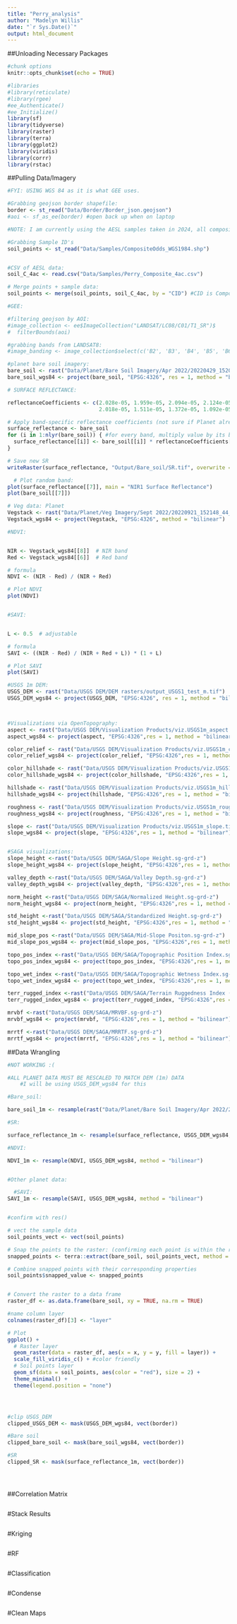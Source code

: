 ```yaml
---
title: "Perry_analysis"
author: "Madelyn Willis"
date: "`r Sys.Date()`"
output: html_document
---
```


##Unloading Necessary Packages
```r
#chunk options
knitr::opts_chunk$set(echo = TRUE)

#libraries
#library(reticulate)
#library(rgee)
#ee_Authenticate()
#ee_Initialize()
library(sf)
library(tidyverse)
library(raster)
library(terra)
library(ggplot2)
library(viridis)
library(corrr)
library(rstac)
```


##Pulling Data/Imagery
```r
#FYI: USING WGS 84 as it is what GEE uses.

#Grabbing geojson border shapefile:
border <- st_read("Data/Border/Border_json.geojson")
#aoi <- sf_as_ee(border) #open back up when on laptop

```

```r
#NOTE: I am currently using the AESL samples taken in 2024, all composite samples taken at a 4 acre grid scale.

#Grabbing Sample ID's
soil_points <- st_read("Data/Samples/CompositeOdds_WGS1984.shp")


#CSV of AESL data:
soil_C_4ac <- read.csv("Data/Samples/Perry_Composite_4ac.csv")

# Merge points + sample data:
soil_points <- merge(soil_points, soil_C_4ac, by = "CID") #CID is Composite ID, since we only have composite data back so far.

```


```r
#GEE:

#filtering geojson by AOI:
#image_collection <- ee$ImageCollection("LANDSAT/LC08/C01/T1_SR")$
#  filterBounds(aoi)

#grabbing bands from LANDSAT8: 
#image_banding <- image_collection$select(c('B2', 'B3', 'B4', 'B5', 'B6', 'B7'))

```

```r
#planet bare soil imagery: 
bare_soil <- rast("Data/Planet/Bare Soil Imagery/Apr 2022/20220429_152053_57_245c_3B_udm2_clip_projected.tif")
bare_soil_wgs84 <- project(bare_soil, "EPSG:4326", res = 1, method = "bilinear")

# SURFACE REFLECTANCE:

reflectanceCoefficients <- c(2.028e-05, 1.959e-05, 2.094e-05, 2.124e-05,  # Bands 1-4 
                             2.018e-05, 1.511e-05, 1.372e-05, 1.092e-05)  # Bands 5-8 

# Apply band-specific reflectance coefficients (not sure if Planet already corrected for SR)
surface_reflectance <- bare_soil
for (i in 1:nlyr(bare_soil)) { #for every band, multiply value by its band coefficient
  surface_reflectance[[i]] <- bare_soil[[i]] * reflectanceCoefficients[i]
}

# Save new SR
writeRaster(surface_reflectance, "Output/Bare_soil/SR.tif", overwrite = TRUE)

  # Plot random band:
plot(surface_reflectance[[7]], main = "NIR1 Surface Reflectance")
plot(bare_soil[[7]])

```

```r

# Veg data: Planet 
Vegstack <- rast("Data/Planet/Veg Imagery/Sept 2022/20220921_152148_44_2465_3B_AnalyticMS_SR_8b_clip.tif")
Vegstack_wgs84 <- project(Vegstack, "EPSG:4326", method = "bilinear")

#NDVI:


NIR <- Vegstack_wgs84[[8]]  # NIR band
Red <- Vegstack_wgs84[[6]]  # Red band

# formula
NDVI <- (NIR - Red) / (NIR + Red)

# Plot NDVI
plot(NDVI)


#SAVI: 


L <- 0.5  # adjustable

# formula
SAVI <- ((NIR - Red) / (NIR + Red + L)) * (1 + L)

# Plot SAVI
plot(SAVI)

```


```r

#USGS 1m DEM:
USGS_DEM <- rast("Data/USGS DEM/DEM rasters/output_USGS1_test_m.tif")
USGS_DEM_wgs84 <- project(USGS_DEM, "EPSG:4326", res = 1, method = "bilinear")



#Visualizations via OpenTopography:
aspect <- rast("Data/USGS DEM/Visualization Products/viz.USGS1m_aspect.tif")
aspect_wgs84 <- project(aspect, "EPSG:4326",res = 1, method = "bilinear")

color_relief <- rast("Data/USGS DEM/Visualization Products/viz.USGS1m_color-relief.tif")
color_relief_wgs84 <- project(color_relief, "EPSG:4326",res = 1, method = "bilinear")

color_hillshade <- rast("Data/USGS DEM/Visualization Products/viz.USGS1m_hillshade-color.tif")
color_hillshade_wgs84 <- project(color_hillshade, "EPSG:4326",res = 1, method = "bilinear")

hillshade <- rast("Data/USGS DEM/Visualization Products/viz.USGS1m_hillshade.tif")
hillshade_wgs84 <- project(hillshade, "EPSG:4326",res = 1, method = "bilinear")

roughness <- rast("Data/USGS DEM/Visualization Products/viz.USGS1m_roughness.tif")
roughness_wgs84 <- project(roughness, "EPSG:4326",res = 1, method = "bilinear")

slope <- rast("Data/USGS DEM/Visualization Products/viz.USGS1m_slope.tif")
slope_wgs84 <- project(slope, "EPSG:4326",res = 1, method = "bilinear")


#SAGA visualizations:
slope_height <-rast("Data/USGS DEM/SAGA/Slope Height.sg-grd-z")
slope_height_wgs84 <- project(slope_height, "EPSG:4326",res = 1, method = "bilinear")

valley_depth <-rast("Data/USGS DEM/SAGA/Valley Depth.sg-grd-z")
valley_depth_wgs84 <- project(valley_depth, "EPSG:4326",res = 1, method = "bilinear")

norm_height <-rast("Data/USGS DEM/SAGA/Normalized Height.sg-grd-z")
norm_height_wgs84 <- project(norm_height, "EPSG:4326",res = 1, method = "bilinear")

std_height <-rast("Data/USGS DEM/SAGA/Standardized Height.sg-grd-z")
std_height_wgs84 <- project(std_height, "EPSG:4326",res = 1, method = "bilinear")

mid_slope_pos <-rast("Data/USGS DEM/SAGA/Mid-Slope Positon.sg-grd-z")
mid_slope_pos_wgs84 <- project(mid_slope_pos, "EPSG:4326",res = 1, method = "bilinear")

topo_pos_index <-rast("Data/USGS DEM/SAGA/Topographic Position Index.sg-grd-z")
topo_pos_index_wgs84 <- project(topo_pos_index, "EPSG:4326",res = 1, method = "bilinear")

topo_wet_index <-rast("Data/USGS DEM/SAGA/Topographic Wetness Index.sg-grd-z")
topo_wet_index_wgs84 <- project(topo_wet_index, "EPSG:4326",res = 1, method = "bilinear")

terr_rugged_index <-rast("Data/USGS DEM/SAGA/Terrain Ruggedness Index (TRI).sg-grd-z")
terr_rugged_index_wgs84 <- project(terr_rugged_index, "EPSG:4326",res = 1, method = "bilinear")

mrvbf <-rast("Data/USGS DEM/SAGA/MRVBF.sg-grd-z")
mrvbf_wgs84 <- project(mrvbf, "EPSG:4326",res = 1, method = "bilinear")

mrrtf <-rast("Data/USGS DEM/SAGA/MRRTF.sg-grd-z")
mrrtf_wgs84 <- project(mrrtf, "EPSG:4326",res = 1, method = "bilinear")


```


##Data Wrangling


```r
#NOT WORKING :(

#ALL PLANET DATA MUST BE RESCALED TO MATCH DEM (1m) DATA
    #I will be using USGS_DEM_wgs84 for this

#Bare_soil:

bare_soil_1m <- resample(rast("Data/Planet/Bare Soil Imagery/Apr 2022/20220429_152053_57_245c_3B_udm2_clip_projected.tif"), USGS_DEM_wgs84, method = "bilinear")

#SR:

surface_reflectance_1m <- resample(surface_reflectance, USGS_DEM_wgs84, method = "bilinear")

#NDVI:

NDVI_1m <- resample(NDVI, USGS_DEM_wgs84, method = "bilinear")


#Other planet data:

  #SAVI:
SAVI_1m <- resample(SAVI, USGS_DEM_wgs84, method = "bilinear")


#confirm with res()
```


```r

# vect the sample data
soil_points_vect <- vect(soil_points)

# Snap the points to the raster: (confirming each point is within the raster grid)
snapped_points <- terra::extract(bare_soil, soil_points_vect, method = "bilinear", small = TRUE)

# Combine snapped points with their corresponding properties
soil_points$snapped_value <- snapped_points


# Convert the raster to a data frame
raster_df <- as.data.frame(bare_soil, xy = TRUE, na.rm = TRUE)

#name column layer
colnames(raster_df)[3] <- "layer"  

# Plot 
ggplot() +
  # Raster layer
  geom_raster(data = raster_df, aes(x = x, y = y, fill = layer)) +
  scale_fill_viridis_c() + #color friendly 
  # Soil points layer
  geom_sf(data = soil_points, aes(color = "red"), size = 2) + 
  theme_minimal() +
  theme(legend.position = "none")





```


```r
#clip USGS_DEM
clipped_USGS_DEM <- mask(USGS_DEM_wgs84, vect(border))

#Bare soil
clipped_bare_soil <- mask(bare_soil_wgs84, vect(border))

#SR
clipped_SR <- mask(surface_reflectance_1m, vect(border))




```

```r

```

##Correlation Matrix
```r

```

#Stack Results
```r

```

#Kriging
```r

```

#RF
```r

```
#Classification
```r

```
#Condense
```r

```
#Clean Maps
```r

```

```r

```





